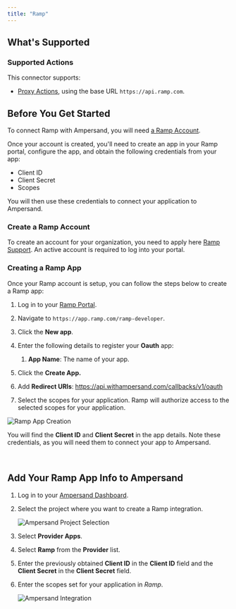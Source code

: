 ```yaml
---
title: "Ramp"
---
```

## What's Supported

### Supported Actions

This connector supports:
- [Proxy Actions](/proxy-actions), using the base URL `https://api.ramp.com`.

## Before You Get Started

To connect Ramp with Ampersand, you will need [a Ramp Account](https://app.ramp.com).

Once your account is created, you'll need to create an app in your Ramp portal, configure the app, and obtain the following credentials from your app:

- Client ID
- Client Secret
- Scopes

You will then use these credentials to connect your application to Ampersand.

### Create a Ramp Account

To create an account for your organization, you need to apply here [Ramp Support](https://app.ramp.com/sign-up). An active account is required to log into your portal.

### Creating a Ramp App

Once your Ramp account is setup, you can follow the steps below to create a Ramp app:

1. Log in to your [Ramp Portal](https://app.ramp.com/sign-in).

2. Navigate to `https://app.ramp.com/ramp-developer`.

3. Click the **New app**.

4. Enter the following details to register your **Oauth** app:
   1. **App Name**: The name of your app.

5. Click the **Create App.**

6. Add **Redirect URIs**: https://api.withampersand.com/callbacks/v1/oauth

6. Select the scopes for your application. Ramp will authorize access to the selected scopes for your application.


![Ramp App Creation](/images/provider-guides/ramp-create-app.png)

You will find the **Client ID** and **Client Secret** in the app details. Note these credentials, as you will need them to connect your app to Ampersand.

<br />

## Add Your Ramp App Info to Ampersand

1. Log in to your [Ampersand Dashboard](https://dashboard.withampersand.com).

2. Select the project where you want to create a Ramp integration.

   ![Ampersand Project Selection](/images/provider-guides/31a6a12-Ampersand.png)

3. Select **Provider Apps**.

4. Select **Ramp** from the **Provider** list.

5. Enter the previously obtained **Client ID** in the **Client ID** field and the **Client Secret** in the **Client Secret** field.

6. Enter the scopes set for your application in _Ramp_.

   ![Ampersand Integration](/images/provider-guides/ramp-add-app.png)
